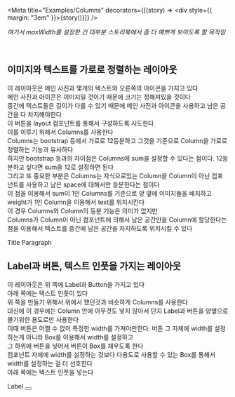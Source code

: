 
<Meta
  title="Examples/Columns"
  decorators={[(story) => <div style={{ margin: "3em" }}>{story()}</div>]}
/>

_여기서 maxWidth를 설정한 건 대부분 스토리북에서 좀 더 예쁘게 보이도록 할 목적임_

<br />

## 이미지와 텍스트를 가로로 정렬하는 레이아웃

이 레이아웃은 메인 사진과 몇개의 텍스트와 오른쪽의 아이콘을 가지고 있다<br/>
메인 사진과 아이콘은 이미지일 것이기 때문에 크기는 정해져있을 것이다<br/>
중간에 텍스트들은 길이가 다를 수 있기 때문에 메인 사진과 아이콘을 사용하고 남은 공간을 다 차지해야한다<br/>
이 버튼을 layout 컴포넌트를 통해서 구성하도록 시도한다<br/>
이를 이루기 위해서 Columns를 사용한다<br/>
Columns는 bootstrap 등에서 가로로 12등분하고 그것을 기준으로 Column을 가로로 정렬하는 기능과 유사하다<br/>
하지만 bootstrap 등과의 차이점은 Columns에 sum을 설정할 수 있다는 점이다. 12등분하고 싶다면 sum을 12로 설정하면 된다<br/>
그리고 또 중요한 부분은 Columns는 자식으로있는 Column을 Column이 아닌 컴포넌트를 사용하고 남은 space에 대해서만 등분한다는 점이다<br/>
이 점을 이용해서 sum이 1인 Columns를 기준으로 양 옆에 이미지들을 배치하고 weight가 1인 Column을 이용해서 text를 위치시킨다<br/>
이 경우 Columns와 Column의 등분 기능은 의미가 없지만<br/>
Columns가 Column이 아닌 컴포넌트에 의해서 남은 공간만을 Column에 할당한다는 점을 이용해서 텍스트를 중간에 남은 공간을 차지하도록 위치시킬 수 있다<br/>

<Canvas>
  <Story name="Layout with image and text">
    <Box
      backgroundColor="#CCCCCC"
      maxWidth="20rem"
      padding="1rem"
      cursor="pointer"
    >
      <Columns sum={1} alignY="center">
        <PlaceHolder width="3rem" height="3rem" />
        <Gutter size="0.5rem" />
        <Column weight={1}>
          <YAxis>
            Title
            <Gutter size="0.25rem" />
            Paragraph
          </YAxis>
        </Column>
        <PlaceHolder width="1.5rem" height="1.5rem" />
      </Columns>
    </Box>
  </Story>
</Canvas>

## Label과 버튼, 텍스트 인풋을 가지는 레이아웃

이 레이아웃은 위 쪽에 Label과 Button을 가지고 있다<br/>
아래 쪽에는 텍스트 인풋이 있다<br/>
위 쪽을 만들기 위해서 위에서 했던것과 비슷하게 Columns를 사용한다<br/>
대신에 이 경우에는 Column 안에 아무것도 넣지 않아서 단지 Label과 버튼을 양옆으로 몰기위한 용도로만 사용한다<br/>
이때 버튼은 어쩔 수 없이 특정한 width를 가져야만한다. 버튼 그 자체에 width를 설정하는게 아니라 Box를 이용해서 width를 설정하고<br/>
그 하위에 버튼을 넣어서 버튼이 Box를 채우도록 한다<br/>
컴포넌트 자체에 width를 설정하는 것보다 다용도로 사용할 수 있는 Box를 통해서 width를 설정하는 걸 더 선호한다<br/>
아래 쪽에는 텍스트 인풋을 넣는다<br/>

<Canvas>
  <Story name="Layout with label and text input">
    <Box backgroundColor="#CCCCCC" maxWidth="20rem" padding="1rem">
      <YAxis>
        <Columns sum={1} alignY="center">
          Label
          <Column weight={1} />
          <Box minWidth="3rem">
            <Button text="Button" size="small" />
          </Box>
        </Columns>
        <Gutter size="0.5rem" />
        <TextInput removeBottomMargin={true} />
      </YAxis>
    </Box>
  </Story>
</Canvas>
